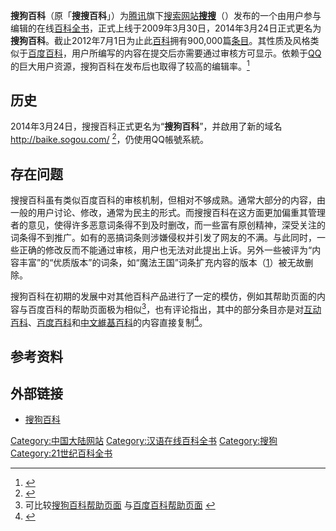 {{NoteTA|G1=IT}}
{{expand|time=2009-06-07T11:50:57Z}}
{{Infobox website
| name                 =   搜狗百科
| native_name          =
| logo                 = 
| logocaption          = 
| url                  =  {{URL|http://baike.sogou.com/}}
| commercial           =  是
| type                 =  [[网络百科全书|网络百科全书]]
| registration         =  選擇性（仅註冊用戶可编辑）
| language             =  [[简体中文|简体中文]]
| num_users            =  
| content_license      =  
| owner                =  [[搜狐公司|搜狐公司]]
| launch_date          =  {{Start date and age|2013|07|21|df=yes}}
| current_status       =  線上
}}
{{Selfref|本文是一篇介紹「搜狗百科」計劃的[[百科全书|百科全书]]条目，关于非百科类的资讯可參見「'''[[Wikipedia:致其他百科用户|致其他百科用户]]'''」。}}
'''搜狗百科'''（原「'''搜搜百科'''」）为[[腾讯|腾讯]]旗下[[搜索|搜索]][[网站|网站]]'''[[搜搜|搜搜]]'''（{{lang|en|'''SOSO'''}}）发布的一个由用户参与编辑的在线[[百科全书|百科全书]]，正式上线于2009年3月30日，2014年3月24日正式更名为'''搜狗百科'''。截止2012年7月1日为止此[[百科|百科]]拥有900,000篇[[条目|条目]]。其性质及风格类似于[[百度百科|百度百科]]，用户所编写的内容在提交后亦需要通过审核方可显示。依赖于[[QQ|QQ]]的巨大用户资源，搜狗百科在发布后也取得了较高的编辑率。<ref>{{cite news|author=网易|title=搜搜“入赘”搜狗之后，产品如何取舍？|url=http://tech.163.com/14/0307/09/9MNLJO6000094NRG.html|accessdate=2014-07-20|newspaper=网易|date=2014-03-07|archive-date=2019-03-23|archive-url=https://web.archive.org/web/20190323150636/http://tech.163.com/14/0307/09/9MNLJO6000094NRG.html|dead-url=no}}</ref>

== 历史 ==
2014年3月24日，搜搜百科正式更名为“'''搜狗百科'''”，并啟用了新的域名 http://baike.sogou.com/ {{Wayback|url=http://baike.sogou.com/ |date=20210305083129 }} <ref>{{cite web|url=http://wenwen.sogou.com/x/QuanEssayDetail.e?sp=7000&eid=153783&cid=bk.ww.name1|title=搜狗百科官方圈 - 帖子详情 - 搜狗问问|work=sogou.com|access-date=2014-04-05|archive-date=2014-08-13|archive-url=https://web.archive.org/web/20140813153843/http://wenwen.sogou.com/x/QuanEssayDetail.e?sp=7000&eid=153783&cid=bk.ww.name1|dead-url=yes}}</ref>，仍使用QQ帳號系統。

== 存在问题 ==
搜搜百科虽有类似百度百科的审核机制，但相对不够成熟。通常大部分的内容，由一般的用户讨论、修改，通常为民主的形式。而搜搜百科在这方面更加偏重其管理者的意见，使得许多恶意词条得不到及时删改，而一些富有原创精神，深受关注的词条得不到推广。如有的恶搞词条则涉嫌侵权并引发了网友的不满。与此同时，一些正确的修改反而不能通过审核，用户也无法对此提出上诉。另外一些被评为“内容丰富”的“优质版本”的词条，如“魔法王国”词条扩充内容的版本（[http://baike.soso.com/ShowHistory.e?sp=l7065189]{{dead link|date=2018年3月 |bot=InternetArchiveBot |fix-attempted=yes }}）被无故删除。

搜狗百科在初期的发展中对其他百科产品进行了一定的模仿，例如其帮助页面的内容与百度百科的帮助页面极为相似<ref>可比较[http://cache.soso.com/baike/baike_rule.htm 搜狗百科帮助页面] {{Wayback|url=http://cache.soso.com/baike/baike_rule.htm |date=20160304130042 }}与[http://www.baidu.com/search/baike_help.html 百度百科帮助页面] {{Wayback|url=http://www.baidu.com/search/baike_help.html |date=20101015090553 }}</ref>，也有评论指出，其中的部分条目亦是对[[互动百科|互动百科]]、[[百度百科|百度百科]]和[[中文維基百科|中文維基百科]]的内容直接复制<ref>{{cite web|url=http://zhuyi.org/blog/post/tencent-wiki.html|title=腾讯百科始浮出，马甲横天抄为先|accessdate=2009-10-06|work=朱翊|publisher=|deadurl=yes|archiveurl=https://web.archive.org/web/20090525053758/http://zhuyi.org/blog/post/tencent-wiki.html|archivedate=2009-05-25}}</ref>。

== 参考资料 ==
<div class="references-small">
<references />
</div>

== 外部链接 ==
*{{zh-cn}}[http://baike.sogou.com/ 搜狗百科] {{Wayback|url=http://baike.sogou.com/ |date=20210305083129 }}

{{腾讯}}
{{搜狐}}{{汉语在线百科全书}}
[[Category:中国大陆网站|Category:中国大陆网站]]
[[Category:汉语在线百科全书|Category:汉语在线百科全书]]
[[Category:搜狗|Category:搜狗]]
[[Category:21世纪百科全书|Category:21世纪百科全书]]
